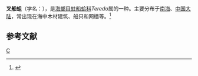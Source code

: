 {{Speciesbox
| taxon = Teredo furcifera
| binomial_authority = Martens
}}
'''叉船蛆'''（学名：''{{lang|la|Teredo furcifera}}''），是[[海螂目|海螂目]][[蛀船蛤科|蛀船蛤科]]''Teredo''属的一种。主要分布于[[南海|南海]]、[[中国大陆|中国大陆]]，常出现在海中木材建筑、船只和网樯等。<ref>{{cite web|url=http://shell.sinica.edu.tw/chinese/shellbase_detail.php?science_no=3921|title=国际贝库：叉船蛆|publisher=台湾贝类资料库|accessdate=2009-08-11|archive-date=2016-03-04|archive-url=https://web.archive.org/web/20160304105932/http://shell.sinica.edu.tw/chinese/shellbase_detail.php?science_no=3921|dead-url=no}}</ref>

== 参考文献 ==
{{reflist}}

{{taxonbar}}
[[Category:蛀船蛤屬|C]]